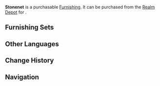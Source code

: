 {{Furnishing Infobox
|id             = 372322
|image          = Item Stonenet.png
|category       = Landform
|subcategory    = Tree
|rarity         = 3
|adeptal_energy = 20
|load           = 100
|reduced_load   = 100
|description    = A tall arbor whose leaves glimmer evergreen under the midday sun. The distribution of the leaves is most unique, seeming like two groups of open nets. It is said that many years ago, when the [[Raiden Shogun]] strode across the land destroying all manner of wicked creatures, even the thunder that arced off her from time to time was enough to utterly destroy evil. The samurai held in reserve would often rest under such trees, and these "leafy nets" would block all manner of leftover chunks and giblets for them.
|source1        = [[Realm Depot]]
}}
'''Stonenet''' is a purchasable [[Furnishing]]. It can be purchased from the [[Realm Depot]] for {{Item|Realm Currency|30|x=80}}.

==Furnishing Sets==
{{Craft Usage}}

==Other Languages==
{{Other Languages
|en      = Stonenet
|zhs     = 常磐高罗
|zhs_rm  = Cháng Pán Gāo Luō
|zht     = 常磐高羅
|zht_rm  = Cháng Pán Gāo Luō
|zh_tl   = 
|ja      = 常磐高羅
|ja_rm   = Juubankoura{{Assumed}}
|ja_tl   = 
|ko      = 상반고라
|ko_rm   = 
|ko_tl   = 
|es      = Red pétrea
|es_tl   = 
|fr      = Toile immuable
|fr_tl   = Unchanging Net
|ru      = Сеть вечной зелени
|ru_tl   = 
|th      = ร่มเงาแห่งแมกไม้อันชอุ่ม
|th_rm   = 
|th_tl   = 
|vi      = Lưới Đá
|vi_tl   = 
|de      = Steinnetz
|de_tl   = Stonenet
|id      = Jaring Sekokoh Batu
|id_tl   = Rock-Solid Net
|pt      = Rede de Pedra
|pt_tl   = 
}}

==Change History==
{{Change History|2.2}}

==Navigation==
{{Furnishing Navbox/Exterior|Landform}}